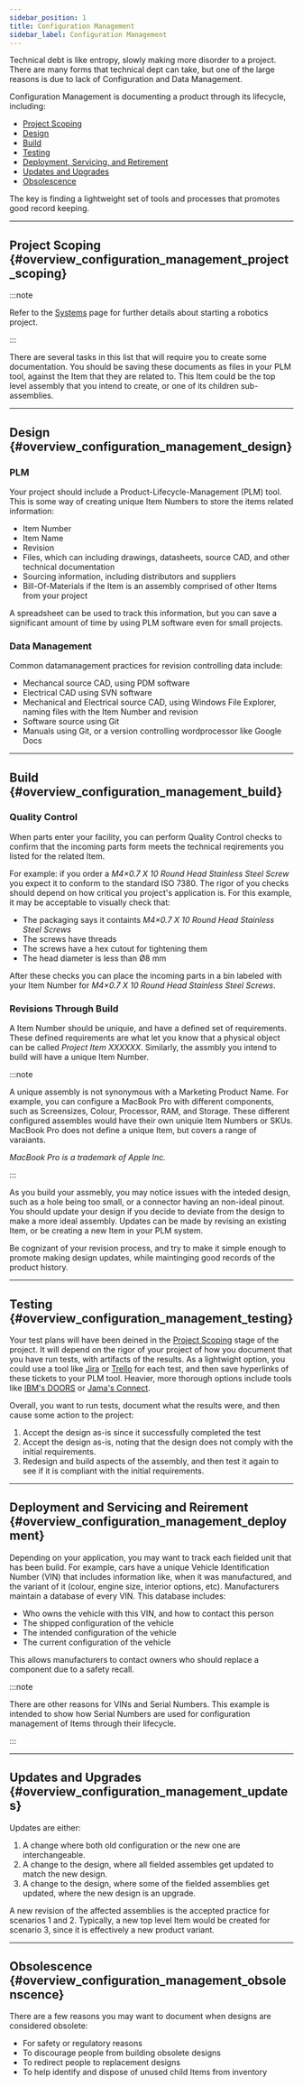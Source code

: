 ```yaml
---
sidebar_position: 1
title: Configuration Management
sidebar_label: Configuration Management
---
```



Technical debt is like entropy, slowly making more disorder to a project.
There are many forms that technical dept can take, but one of the large reasons is due to lack of Configuration and Data Management.

Configuration Management is documenting a product through its lifecycle, including:

- [Project Scoping](#overview_configuration_management_project_scoping)
- [Design](#overview_configuration_management_design)
- [Build](#overview_configuration_management_build)
- [Testing](#overview_configuration_management_testing)
- [Deployment, Servicing, and Retirement](#overview_configuration_management_deployment)
- [Updates and Upgrades](#overview_configuration_management_updates)
- [Obsolescence](#overview_configuration_management_obsolenscence)

The key is finding a lightweight set of tools and processes that promotes good record keeping.

---

## Project Scoping {#overview_configuration_management_project_scoping}

:::note

Refer to the [Systems](/docs/systems) page for further details about starting a robotics project.

:::

<ComponentSystemScoping />

There are several tasks in this list that will require you to create some documentation.
You should be saving these documents as files in your PLM tool, against the Item that they are related to.
This Item could be the top level assembly that you intend to create, or one of its children sub-assemblies.

---

## Design {#overview_configuration_management_design}

### PLM

Your project should include a Product-Lifecycle-Management (PLM) tool.
This is some way of creating unique Item Numbers to store the items related information:

- Item Number
- Item Name
- Revision
- Files, which can including drawings, datasheets, source CAD, and other technical documentation
- Sourcing information, including distributors and suppliers
- Bill-Of-Materials if the Item is an assembly comprised of other Items from your project

A spreadsheet can be used to track this information, but you can save a significant amount of time by using PLM software even for small projects.

### Data Management

Common datamanagement practices for revision controlling data include:

- Mechancal source CAD, using PDM software
- Electrical CAD using SVN software
- Mechanical and Electrical source CAD, using Windows File Explorer, naming files with the Item Number and revision
- Software source using Git
- Manuals using Git, or a version controlling wordprocessor like Google Docs

---

## Build {#overview_configuration_management_build}

### Quality Control

When parts enter your facility, you can perform Quality Control checks to confirm that the incoming parts form meets the technical reqirements you listed for the related Item.

For example: if you order a _M4×0.7 X 10 Round Head Stainless Steel Screw_ you expect it to conform to the standard ISO 7380.
The rigor of you checks should depend on how critical you project's application is.
For this example, it may be acceptable to visually check that:

- The packaging says it containts _M4×0.7 X 10 Round Head Stainless Steel Screws_
- The screws have threads
- The screws have a hex cutout for tightening them
- The head diameter is less than Ø8 mm

After these checks you can place the incoming parts in a bin labeled with your Item Number for _M4×0.7 X 10 Round Head Stainless Steel Screws_.

### Revisions Through Build

A Item Number should be uniquie, and have a defined set of requirements.
These defined requirements are what let you know that a physical object can be called _Project Item XXXXXX_.
Similarly, the assmbly you intend to build will have a unique Item Number.

:::note

A unique assembly is not synonymous with a Marketing Product Name.
For example, you can configure a MacBook Pro with different components, such as Screensizes, Colour, Processor, RAM, and Storage.
These different configured assembles would have their own uniquie Item Numbers or SKUs.
MacBook Pro does not define a unique Item, but covers a range of varaiants.

_MacBook Pro is a trademark of Apple Inc._

:::

As you build your assmebly, you may notice issues with the inteded design, such as a hole being too small, or a connector having an non-ideal pinout.
You should update your design if you decide to deviate from the design to make a more ideal assembly.
Updates can be made by revising an existing Item, or be creating a new Item in your PLM system.

Be cognizant of your revision process, and try to make it simple enough to promote making design updates, while maintinging good records of the product history.

---

## Testing {#overview_configuration_management_testing}

Your test plans will have been deined in the [Project Scoping](#overview_configuration_management_project_scoping) stage of the project.
It will depend on the rigor of your project of how you document that you have run tests, with artifacts of the results.
As a lightwight option, you could use a tool like [Jira](https://www.atlassian.com/software/jira) or [Trello](https://trello.com/) for each test, and then save hyperlinks of these tickets to your PLM tool.
Heavier, more thorough options include tools like [IBM's DOORS](https://www.ibm.com/docs/en/ermd/9.7.0?topic=overview-doors) or [Jama's Connect](https://www.jamasoftware.com/).

Overall, you want to run tests, document what the results were, and then cause some action to the project:

1. Accept the design as-is since it successfully completed the test
2. Accept the design as-is, noting that the design does not comply with the initial requirements.
3. Redesign and build aspects of the assembly, and then test it again to see if it is compliant with the initial requirements.

---

## Deployment and Servicing and Reirement {#overview_configuration_management_deployment}

Depending on your application, you may want to track each fielded unit that has been build.
For example, cars have a unique Vehicle Identification Number (VIN) that includes information like, when it was manufactured, and the variant of it (colour, engine size, interior options, etc).
Manufacturers maintain a database of every VIN.
This database includes:

- Who owns the vehicle with this VIN, and how to contact this person
- The shipped configuration of the vehicle
- The intended configuration of the vehicle
- The current configuration of the vehicle

This allows manufacturers to contact owners who should replace a component due to a safety recall.

:::note

There are other reasons for VINs and Serial Numbers.
This example is intended to show how Serial Numbers are used for configuration management of Items through their lifecycle.

:::

---

## Updates and Upgrades {#overview_configuration_management_updates}

Updates are either:

1. A change where both old configuration or the new one are interchangeable.
2. A change to the design, where all fielded assembles get updated to match the new design.
3. A change to the design, where some of the fielded assemblies get updated, where the new design is an upgrade.

A new revision of the affected assemblies is the accepted practice for scenarios 1 and 2.
Typically, a new top level Item would be created for scenario 3, since it is effectively a new product variant.

---

## Obsolescence {#overview_configuration_management_obsolenscence}

There are a few reasons you may want to document when designs are considered obsolete:

- For safety or regulatory reasons
- To discourage people from building obsolete designs
- To redirect people to replacement designs
- To help identify and dispose of unused child Items from inventory
